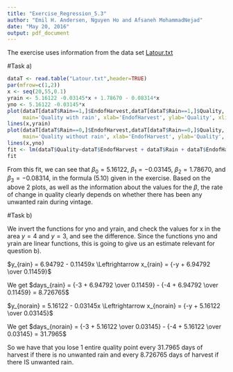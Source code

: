 ---
title: "Exercise_Regression_5.3"
author: "Emil H. Andersen, Nguyen Ho and Afsaneh MohammadNejad"
date: "May 20, 2016"
output: pdf_document
---

The exercise uses information from the data set [Latour.txt](http://www.stat.tamu.edu/~sheather/book/docs/datasets/Latour.txt)

#Task a)

```{r}
dataT <- read.table("Latour.txt",header=TRUE)
par(mfrow=c(1,2))
x <- seq(20,55,0.1)
yrain <- 5.16122 -0.03145*x + 1.78670 - 0.08314*x
yno <- 5.16122 -0.03145*x
plot(dataT[dataT$Rain==1,]$EndofHarvest,dataT[dataT$Rain==1,]$Quality,
     main='Quality with rain', xlab='EndofHarvest', ylab='Quality', xlim=c(20,55), ylim=c(1,5))
lines(x,yrain)
plot(dataT[dataT$Rain==0,]$EndofHarvest,dataT[dataT$Rain==0,]$Quality,
     main='Quality without rain', xlab='EndofHarvest', ylab='Quality', xlim=c(20,55), ylim=c(1,5))
lines(x,yno)
fit <- lm(dataT$Quality~dataT$EndofHarvest + dataT$Rain + dataT$EndofHarvest*dataT$Rain)
fit
```

From this fit, we can see that $\beta_0 = 5.16122$, $\beta_1 = -0.03145$, $\beta_2 = 1.78670$, and $\beta_3 = -0.08314$, in the formula $(5.10)$ given in the exercise. Based on the above 2 plots, as well as the information about the values for the $\beta$, the rate of change in quality clearly depends on whether there has been any unwanted rain during vintage.

#Task b)

We invert the functions for yno and yrain, and check the values for x in the area $y=4$ and $y=3$, and see the difference. Since the functions yno and yrain are linear functions, this is going to give us an estimate relevant for question b). 

$y_{rain} = 6.94792 - 0.11459x \Leftrightarrow x_{rain} = {-y + 6.94792 \over 0.11459}$

We get $days_{rain} =  {-3 + 6.94792 \over 0.11459} - {-4 + 6.94792 \over 0.11459} = 8.726765$

$y_{norain} = 5.16122 - 0.03145x \Leftrightarrow x_{norain} = {-y + 5.16122 \over 0.03145}$

We get $days_{norain} = {-3 + 5.16122 \over 0.03145} - {-4 + 5.16122 \over 0.03145} = 31.7965$

So we have that you lose 1 entire quality point every 31.7965 days of harvest if there is no unwanted rain and every 8.726765 days of harvest if there IS unwanted rain.
